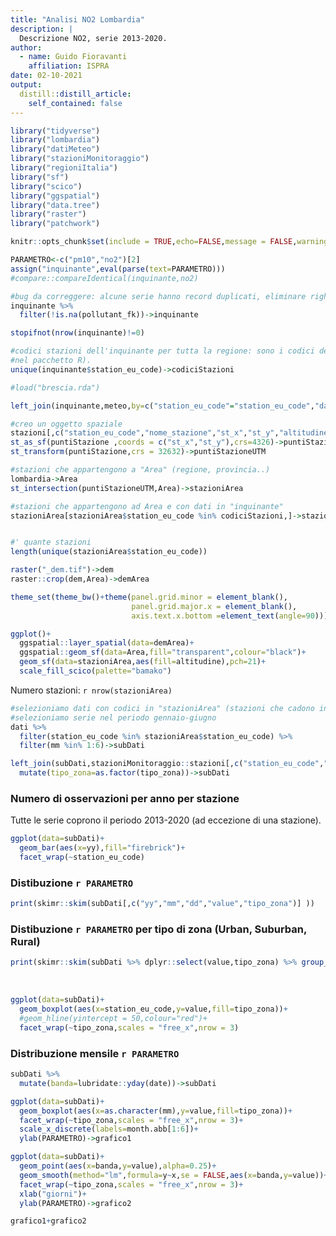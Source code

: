 ```yaml
---
title: "Analisi NO2 Lombardia"
description: |
  Descrizione NO2, serie 2013-2020.
author:
  - name: Guido Fioravanti
    affiliation: ISPRA
date: 02-10-2021
output:
  distill::distill_article:
    self_contained: false
---
```



```r
library("tidyverse")
library("lombardia")
library("datiMeteo")
library("stazioniMonitoraggio")
library("regioniItalia")
library("sf")
library("scico")
library("ggspatial")
library("data.tree")
library("raster")
library("patchwork")

knitr::opts_chunk$set(include = TRUE,echo=FALSE,message = FALSE,warning = FALSE)

PARAMETRO<-c("pm10","no2")[2] 
assign("inquinante",eval(parse(text=PARAMETRO)))
#compare::compareIdentical(inquinante,no2)

#bug da correggere: alcune serie hanno record duplicati, eliminare righe con pollutant_fk==NA
inquinante %>%
  filter(!is.na(pollutant_fk))->inquinante

stopifnot(nrow(inquinante)!=0)

#codici stazioni dell'inquinante per tutta la regione: sono i codici delle stazioni che hanno dati (altrimenti non comparirebbero
#nel pacchetto R).
unique(inquinante$station_eu_code)->codiciStazioni

#load("brescia.rda")

left_join(inquinante,meteo,by=c("station_eu_code"="station_eu_code","date"="date"))->dati

#creo un oggetto spaziale
stazioni[,c("station_eu_code","nome_stazione","st_x","st_y","altitudine")]->puntiStazione
st_as_sf(puntiStazione ,coords = c("st_x","st_y"),crs=4326)->puntiStazione
st_transform(puntiStazione,crs = 32632)->puntiStazioneUTM

#stazioni che appartengono a "Area" (regione, provincia..)
lombardia->Area
st_intersection(puntiStazioneUTM,Area)->stazioniArea

#stazioni che appartengono ad Area e con dati in "inquinante"
stazioniArea[stazioniArea$station_eu_code %in% codiciStazioni,]->stazioniArea


#' quante stazioni
length(unique(stazioniArea$station_eu_code))

raster("_dem.tif")->dem
raster::crop(dem,Area)->demArea
```

```r
theme_set(theme_bw()+theme(panel.grid.minor = element_blank(),
                           panel.grid.major.x = element_blank(),
                           axis.text.x.bottom =element_text(angle=90)))

ggplot()+
  ggspatial::layer_spatial(data=demArea)+
  ggspatial::geom_sf(data=Area,fill="transparent",colour="black")+
  geom_sf(data=stazioniArea,aes(fill=altitudine),pch=21)+
  scale_fill_scico(palette="bamako")
```

Numero stazioni: `r nrow(stazioniArea)`

```r
#selezioniamo dati con codici in "stazioniArea" (stazioni che cadono in Area e con dati)
#selezioniamo serie nel periodo gennaio-giugno
dati %>%
  filter(station_eu_code %in% stazioniArea$station_eu_code) %>%
  filter(mm %in% 1:6)->subDati

left_join(subDati,stazioniMonitoraggio::stazioni[,c("station_eu_code","nome_stazione","tipo_zona")]) %>%
  mutate(tipo_zona=as.factor(tipo_zona))->subDati
```

### Numero di osservazioni per anno per stazione

Tutte le serie coprono il periodo 2013-2020 (ad eccezione di una stazione).

```r
ggplot(data=subDati)+
  geom_bar(aes(x=yy),fill="firebrick")+
  facet_wrap(~station_eu_code)
```

### Distibuzione `r PARAMETRO`

```r
print(skimr::skim(subDati[,c("yy","mm","dd","value","tipo_zona")] ))
```

### Distibuzione `r PARAMETRO` per tipo di zona (Urban, Suburban, Rural)

```r
print(skimr::skim(subDati %>% dplyr::select(value,tipo_zona) %>% group_by(tipo_zona)))
```

<br> 


```r
ggplot(data=subDati)+
  geom_boxplot(aes(x=station_eu_code,y=value,fill=tipo_zona))+
  #geom_hline(yintercept = 50,colour="red")+
  facet_wrap(~tipo_zona,scales = "free_x",nrow = 3)
```


### Distribuzione mensile `r PARAMETRO`

```r
subDati %>%
  mutate(banda=lubridate::yday(date))->subDati

ggplot(data=subDati)+
  geom_boxplot(aes(x=as.character(mm),y=value,fill=tipo_zona))+
  facet_wrap(~tipo_zona,scales = "free_x",nrow = 3)+
  scale_x_discrete(labels=month.abb[1:6])+
  ylab(PARAMETRO)->grafico1

ggplot(data=subDati)+
  geom_point(aes(x=banda,y=value),alpha=0.25)+
  geom_smooth(method="lm",formula=y~x,se = FALSE,aes(x=banda,y=value))+
  facet_wrap(~tipo_zona,scales = "free_x",nrow = 3)+
  xlab("giorni")+
  ylab(PARAMETRO)->grafico2

grafico1+grafico2
```




